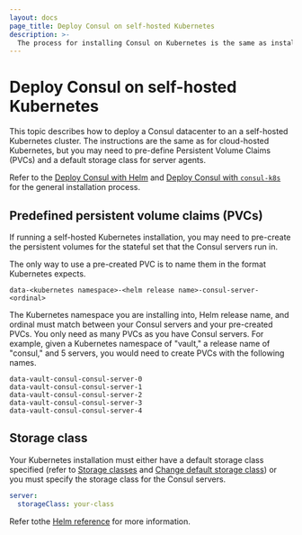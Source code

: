 ```yaml
---
layout: docs
page_title: Deploy Consul on self-hosted Kubernetes
description: >-
  The process for installing Consul on Kubernetes is the same as installing it on cloud-hosted k8s platforms, but requires additional configuration. Learn how to pre-define Persistent Volume Claims (PVCs) and a default storage class for server agents.
---
```


# Deploy Consul on self-hosted Kubernetes

This topic describes how to deploy a Consul datacenter to an a self-hosted Kubernetes cluster. The instructions are the same as for cloud-hosted Kubernetes, but you may need to pre-define Persistent Volume Claims (PVCs) and a default storage class for server agents.

Refer to the [Deploy Consul with Helm](/consul/docs/deploy/server/k8s/helm) and [Deploy Consul with `consul-k8s`](/consul/docs/deploy/server/k8s/consul-k8s) for the general installation process.

## Predefined persistent volume claims (PVCs)

If running a self-hosted Kubernetes installation, you may need to pre-create the persistent volumes for the stateful set that the Consul servers run in.

The only way to use a pre-created PVC is to name them in the format Kubernetes expects.

```text
data-<kubernetes namespace>-<helm release name>-consul-server-<ordinal>
```

The Kubernetes namespace you are installing into, Helm release name, and ordinal must match between your Consul servers and your pre-created PVCs. You only need as many PVCs as you have Consul servers. For example, given a Kubernetes namespace of "vault," a release name of "consul," and 5 servers, you would need to create PVCs with the following names.

```text
data-vault-consul-consul-server-0
data-vault-consul-consul-server-1
data-vault-consul-consul-server-2
data-vault-consul-consul-server-3
data-vault-consul-consul-server-4
```

## Storage class

Your Kubernetes installation must either have a default storage class specified (refer to [Storage classes](https://kubernetes.io/docs/concepts/storage/storage-classes/) and [Change default storage class](https://kubernetes.io/docs/tasks/administer-cluster/change-default-storage-class/)) or you must specify the storage class for the Consul servers.

```yaml
server:
  storageClass: your-class
```

Refer tothe [Helm reference](/consul/docs/reference/k8s/helm#v-server-storageclass) for more information.